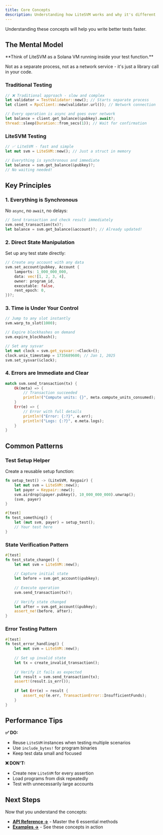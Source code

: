 ```yaml
---
title: Core Concepts
description: Understanding how LiteSVM works and why it's different
---
```



Understanding these concepts will help you write better tests faster.

## The Mental Model

<Callout>
  **Think of LiteSVM as a Solana VM running inside your test function.** 
  
  Not as a separate process, not as a network service - it's just a library call in your code.
</Callout>

### Traditional Testing
```rust
// ❌ Traditional approach - slow and complex
let validator = TestValidator::new(); // Starts separate process
let client = RpcClient::new(validator.url()); // Network connection

// Every operation is async and goes over network
let balance = client.get_balance(&pubkey).await?;
thread::sleep(Duration::from_secs(1)); // Wait for confirmation
```

### LiteSVM Testing
```rust  
// ✅ LiteSVM - fast and simple
let mut svm = LiteSVM::new(); // Just a struct in memory

// Everything is synchronous and immediate
let balance = svm.get_balance(&pubkey)?;
// No waiting needed!
```

## Key Principles

### 1. Everything is Synchronous

No `async`, no `await`, no delays:

```rust
// Send transaction and check result immediately
svm.send_transaction(tx)?;
let balance = svm.get_balance(&account)?; // Already updated!
```

### 2. Direct State Manipulation

Set up any test state directly:

```rust
// Create any account with any data
svm.set_account(pubkey, Account {
    lamports: 1_000_000_000,
    data: vec![1, 2, 3, 4],
    owner: program_id,
    executable: false,
    rent_epoch: 0,
})?;
```

### 3. Time is Under Your Control

```rust
// Jump to any slot instantly
svm.warp_to_slot(1000);

// Expire blockhashes on demand
svm.expire_blockhash();

// Set any sysvar
let mut clock = svm.get_sysvar::<Clock>();
clock.unix_timestamp = 1735689600; // Jan 1, 2025
svm.set_sysvar(&clock);
```

### 4. Errors are Immediate and Clear

```rust
match svm.send_transaction(tx) {
    Ok(meta) => {
        // Transaction succeeded
        println!("Compute units: {}", meta.compute_units_consumed);
    }
    Err(e) => {
        // Error with full details
        println!("Error: {:?}", e.err);
        println!("Logs: {:?}", e.meta.logs);
    }
}
```

## Common Patterns

### Test Setup Helper

Create a reusable setup function:

```rust
fn setup_test() -> (LiteSVM, Keypair) {
    let mut svm = LiteSVM::new();
    let payer = Keypair::new();
    svm.airdrop(&payer.pubkey(), 10_000_000_000).unwrap();
    (svm, payer)
}

#[test]
fn test_something() {
    let (mut svm, payer) = setup_test();
    // Your test here
}
```

### State Verification Pattern

```rust
#[test]
fn test_state_change() {
    let mut svm = LiteSVM::new();
    
    // Capture initial state
    let before = svm.get_account(&pubkey);
    
    // Execute operation
    svm.send_transaction(tx)?;
    
    // Verify state changed
    let after = svm.get_account(&pubkey);
    assert_ne!(before, after);
}
```

### Error Testing Pattern

```rust
#[test]
fn test_error_handling() {
    let mut svm = LiteSVM::new();
    
    // Set up invalid state
    let tx = create_invalid_transaction();
    
    // Verify it fails as expected
    let result = svm.send_transaction(tx);
    assert!(result.is_err());
    
    if let Err(e) = result {
        assert_eq!(e.err, TransactionError::InsufficientFunds);
    }
}
```

## Performance Tips

<div className="space-y-4 mt-6">

**✅ DO:**
- Reuse `LiteSVM` instances when testing multiple scenarios
- Use `include_bytes!` for program binaries
- Keep test data small and focused

**❌ DON'T:**
- Create new `LiteSVM` for every assertion
- Load programs from disk repeatedly
- Test with unnecessarily large accounts

</div>

## Next Steps

Now that you understand the concepts:

- **[API Reference →](/docs/api-reference)** - Master the 6 essential methods
- **[Examples →](/docs/examples)** - See these concepts in action